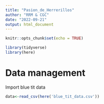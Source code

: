 ```yaml
---
title: "Pasion_de_Herrerillos"
author: "RRM & CGC"
date: "2022-09-21"
output: html_document
---
```


```r
knitr::opts_chunk$set(echo = TRUE)
```

```r
library(tidyverse)
library(here)
```

# Data management

Import blue tit data

```r
data<-read_csv(here('blue_tit_data.csv'))
```
